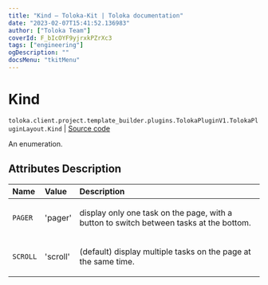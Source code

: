 ```yaml
---
title: "Kind — Toloka-Kit | Toloka documentation"
date: "2023-02-07T15:41:52.136983"
author: ["Toloka Team"]
coverId: F_bIcOYF9yjrxkPZrXc3
tags: ["engineering"]
ogDescription: ""
docsMenu: "tkitMenu"
---
```


# Kind
`toloka.client.project.template_builder.plugins.TolokaPluginV1.TolokaPluginLayout.Kind` | [Source code](https://github.com/Toloka/toloka-kit/blob/v1.1.3/src/client/project/template_builder/plugins.py#L193)

An enumeration.

## Attributes Description

| Name | Value | Description |
| :------| :-----------| :----------|
`PAGER`|'pager'|<p>display only one task on the page, with a button to switch between tasks at the bottom.</p>
`SCROLL`|'scroll'|<p>(default) display multiple tasks on the page at the same time.</p>